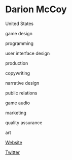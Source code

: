 # Darion McCoy

<Location>

United States

</Location>

<Skills>

game design

programming

user interface design

production

copywriting

narrative design

public relations

game audio

marketing

quality assurance

art

</Skills>

<Personal>

[Website](http://www.darionmccoy.com/)

[Twitter](http://twitter.com/darionmccoy)

</Personal>


